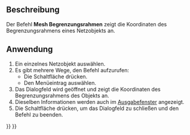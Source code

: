 <languages/>

{{Docnav/de
|[[Mesh EvaluateSolid/de|FestkörperUntersuchen]]
|[[Mesh_VertexCurvature/de|KnotenKrümmung]]
|[[Mesh_Workbench/de|Mesh]]
|IconL=Mesh_EvaluateSolid.svg
|IconR=Mesh_VertexCurvature.svg
|IconC=Workbench_Mesh.svg
}}

{{GuiCommand/de
|Name=Mesh BoundingBox‏‎
|Name/de=Mesh Begrenzungsrahmen
|MenuLocation=Netze → Analysieren → Begrenzungsrahmen-Information
|Workbenches=[[Mesh Workbench/de|Mesh]]
}}

<span id="Description"></span>
==Beschreibung==

Der Befehl '''Mesh Begrenzungsrahmen''' zeigt die Koordinaten des Begrenzungsrahmens eines Netzobjekts an.

<span id="Usage"></span>
==Anwendung==

# Ein einzelnes Netzobjekt auswählen.
# Es gibt mehrere Wege, den Befehl aufzurufen:
#* Die Schaltfläche {{Button|[[Image:Mesh_BoundingBox.svg|16px]] [[Mesh_BoundingBox/de|Begrenzungsrahmen-Information]]}} drücken.
#* Den Menüeintrag {{MenuCommand|Netze → Analysieren → [[Image:Mesh_BoundingBox.svg|16px]] Begrenzungsrahmen-Information}} auswählen.
# Das Dialogfeld {{MenuCommand|Begrenzungen}} wird geöffnet und zeigt die Koordinaten des Begrenzungsrahmens des Objekts an.
# Dieselben Informationen werden auch im [[Report_View/de|Ausgabefenster]] angezeigt.
# Die Schaltfläche {{Button|OK}} drücken, um das Dialogfeld zu schließen und den Befehl zu beenden.


{{Docnav/de
|[[Mesh EvaluateSolid/de|FestkörperUntersuchen]]
|[[Mesh_VertexCurvature/de|KnotenKrümmung]]
|[[Mesh_Workbench/de|Mesh]]
|IconL=Mesh_EvaluateSolid.svg
|IconR=Mesh_VertexCurvature.svg
|IconC=Workbench_Mesh.svg
}}

{{Mesh Tools navi{{#translation:}}}}
{{Userdocnavi{{#translation:}}}}
{{clear}}
